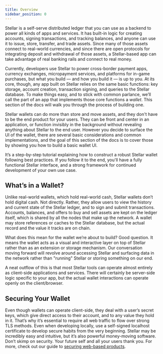 ```yaml
---
title: Overview
sidebar_position: 0
---
```


Stellar is a self-serve distributed ledger that you can use as a backend to power all kinds of apps and services. It has built-in logic for creating accounts, signing transactions, and tracking balances, and anyone can use it to issue, store, transfer, and trade assets. Since many of those assets connect to real-world currencies, and since there are open protocols for integrating deposit and withdrawal of those assets, a Stellar-based app can take advantage of real banking rails and connect to real money.

Currently, developers use Stellar to power cross-border payment apps, currency exchanges, micropayment services, and platforms for in-game purchases, but what you build — and how you build it — is up to you. At its core, though, any app built on Stellar relies on the same basic functions: key storage, account creation, transaction signing, and queries to the Stellar database. To make things easy, and to stick with common parlance, we’ll call the part of an app that implements those core functions a _wallet_. This section of the docs will walk you through the process of building one.

Stellar wallets can do more than store and move assets, and they don't have to be the end product for your users. They can be front and center in an application, or function invisibly in the background without revealing anything about Stellar to the end user. However you decide to surface the UI of the wallet, there are several basic considerations and common implementations, and the goal of this section of the docs is to cover those by showing you how to build a basic wallet UI.

It’s a step-by-step tutorial explaining how to construct a robust Stellar wallet following best practices. If you follow it to the end, you'll have a fully functional Stellar interface, and a strong framework for continued development of your own use case.

## What’s in a Wallet?

Unlike real-world wallets, which hold real-world cash, Stellar wallets don’t hold digital cash. Not directly. Rather, they allow users to view the history and current state of the Stellar ledger, and to sign and submit transactions. Accounts, balances, and offers to buy and sell assets are kept on the ledger itself, which is shared by all the nodes that make up the network. A wallet may store references or caches to the Stellar database, but the actual record and the value it tracks are on chain.

What does this mean for the wallet we’re about to build? Good question. It means the wallet acts as a visual and interactive layer on top of Stellar rather than as an extension or storage mechanism. Our conversation moving forward will revolve around accessing Stellar and surfacing data in the network rather than "running" Stellar or storing something on our end.

A neat outflow of this is that most Stellar tools can operate almost entirely as client-side applications and services. There will certainly be server-side logic specific to your app, but the actual wallet interactions can operate openly on the client/browser.

## Securing Your Wallet

Even though wallets can operate client-side, they deal with a user’s secret keys, which give direct access to their account, and to any value they hold in it. That’s why it’s essential to require all web traffic to flow over strong TLS methods. Even when developing locally, use a self-signed localhost certificate to develop secure habits from the very beginning. Stellar may be incredibly easy and intuitive, but it’s also powerful money-moving software. Don’t skimp on security. Your future self and all your users thank you. For more, check out our guide to [securing web-based products][1].

[1]: https://www.stellar.org/developers/guides/walkthroughs/securing-web-projects.html
